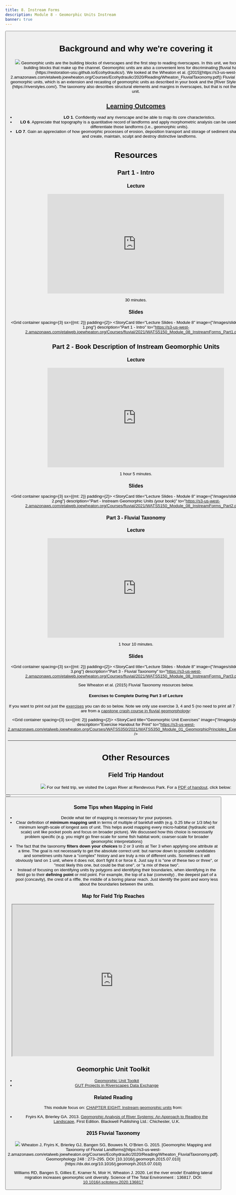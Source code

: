 ```yaml
---
title: 8. Instream Forms
description: Module 8 - Geomorphic Units Instream
banner: true
---
```


<Button to="../Assignments/module-08_GUT" title="See Corresponding Assignment" fullWidth color="secondary" iconName="AssignmentTurnedIn" />

# Background and why we're covering it

<Image src="/images/pics/GU.png" float="right" to="https://s3-us-west-2.amazonaws.com/etalweb.joewheaton.org/Courses/Ecohydraulic/2020/Reading/Wheaton_FluvialTaxonomy.pdf" />
Geomorphic units are the building blocks of riverscapes and the first step to reading riverscapes. In this unit, we focus on those building blocks that make up the channel. Geomorphic units are also a convenient lens for discriminating [fluvial habitats](https://restoration-usu.github.io/Ecohydraulics/). We looked at the Wheaton et al. ([2015](https://s3-us-west-2.amazonaws.com/etalweb.joewheaton.org/Courses/Ecohydraulic/2020/Reading/Wheaton_FluvialTaxonomy.pdf)) Fluvial Taxonomy for geomorphic units, which is an extension and recasting of geomorphic units as described in your book and the [River Styles Framework](https://riverstyles.com/). The taxonomy also describes structural elements and margins in riverscapes, but that is not the focus of this unit.


## [Learning Outcomes](../syllabus/#course-objectives)

- **LO 1**. Confidently *read* any riverscape and be able to map its core characteristics.
- **LO 6**. Appreciate that topography is a quantitative record of landforms and apply morphometric analysis can be used to map and differentiate those landforms (i.e., geomorphic units).
- **LO 7**. Gain an appreciation of how geomorphic processes of erosion, deposition transport and storage of sediment shape topography and create, maintain, sculpt and destroy distinctive landforms. 

# Resources
## Part 1 -  Intro 
### Lecture

<iframe width="560" height="315" src="https://www.youtube.com/embed/videoseries?list=PL0ZiZg4rilzKcQ5wAyMaKCGlDGS4s9pIR" frameborder="0" allow="autoplay; encrypted-media" allowfullscreen></iframe>

<Icon iconName="AccessTime" /> 30 minutes.

### Slides

<Grid container spacing={3} sx={{mt: 2}} padding={2}>
      <StoryCard 
        title="Lecture Slides - Module 8"
        image={"/images/slides/Module08-1.png"}
        description="Part 1 - Intro"
        to="https://s3-us-west-2.amazonaws.com/etalweb.joewheaton.org/Courses/fluvial/2021/WATS5150_Module_08_InstreamForms_Part1.pdf" />
</Grid> 


## Part 2 -  Book Description of Instream Geomorphic Units
### Lecture

<iframe width="560" height="315" src="https://www.youtube.com/embed/videoseries?list=PL0ZiZg4rilzJ97xPL9riKRxtxKOVSuX_n" frameborder="0" allow="autoplay; encrypted-media" allowfullscreen></iframe>

<Icon iconName="AccessTime" /> 1 hour 5 minutes.

### Slides

<Grid container spacing={3} sx={{mt: 2}} padding={2}>
      <StoryCard 
        title="Lecture Slides - Module 8"
        image={"/images/slides/Module08-2.png"}
        description="Part  - Instream Geomorphic Units (your book)"
        to="https://s3-us-west-2.amazonaws.com/etalweb.joewheaton.org/Courses/fluvial/2021/WATS5150_Module_08_InstreamForms_Part2.pdf" />
</Grid> 


### Part 3 -  Fluvial Taxonomy 
### Lecture

<iframe width="560" height="315" src="https://www.youtube.com/embed/videoseries?list=PL0ZiZg4rilzKNCSU1ewX2y8kHRMJo9oWO" frameborder="0" allow="autoplay; encrypted-media" allowfullscreen></iframe>

<Icon iconName="AccessTime" /> 1 hour 10 minutes.

### Slides

<Grid container spacing={3} sx={{mt: 2}} padding={2}>
      <StoryCard 
        title="Lecture Slides - Module 8"
        image={"/images/slides/Module08-3.png"}
        description="Part 3 - Fluvial Taxonomy"
        to="https://s3-us-west-2.amazonaws.com/etalweb.joewheaton.org/Courses/fluvial/2021/WATS5150_Module_08_InstreamForms_Part3.pdf" />
</Grid> 



See Wheaton et al. (2015) Fluvial Taxonomy resources below.

#### Exercises to Complete During Part 3 of Lecture


If you want to print out just the [exercises](https://s3-us-west-2.amazonaws.com/etalweb.joewheaton.org/Courses/WATS5350/2021/WATS5350_Module_01_GeomorphicPrinciples_ExercisesOnly.pdf) you can do so below. Note we only use exercise 3, 4 and 5 (no need to print all 7 pages). These are from a [capstone crash course in fluvial geomorphology](http://capstone.restoration.usu.edu/Course_Topics/WATS_5350/Design_Geomorphic_Principles.html):


<Grid container spacing={3} sx={{mt: 2}} padding={2}>
      <StoryCard 
        title="Geomorphic Unit Exercises"
        image={"/images/pics/GU.png"}
        description="Exercise Handout for Print"
        to="https://s3-us-west-2.amazonaws.com/etalweb.joewheaton.org/Courses/WATS5350/2021/WATS5350_Module_01_GeomorphicPrinciples_ExercisesOnly.pdf" />
</Grid> 


-----------
# Other Resources

## Field Trip Handout
<Image src="/images/slides/Module08_FieldTrip.png" float="right" to="https://s3-us-west-2.amazonaws.com/etalweb.joewheaton.org/Courses/fluvial/2021/WATS5150_Module_08_FieldTrip.pdf" /> For our field trip, we visited the Logan River at Rendevous Park.  For a [PDF of handout](https://s3-us-west-2.amazonaws.com/etalweb.joewheaton.org/Courses/fluvial/2021/WATS5150_Module_08_FieldTrip.pdf), click below:

<Button to="https://s3-us-west-2.amazonaws.com/etalweb.joewheaton.org/Courses/fluvial/2021/WATS5150_Module_08_FieldTrip.pdf" title="Field Trip Handout" subtitle="Print before going to field" color="secondary" iconName="AutoStories" />
<Button to="https://photos.app.goo.gl/12RC4vStdFQecekJ7" title="Field Trip Album" subtitle="Share your Field Trip Photos Here!" color="secondary" iconName="PhotoAlbum" />


### Some Tips when Mapping in Field

- Decide what tier of mapping is necessary for your purposes.
- Clear definition of **minimum mapping unit** in terms of multiple of bankfull width (e.g. 0.25 bfw or 1/3 bfw) for minimum length-scale of longest axis of unit. This helps avoid mapping every micro-habitat (hydraulic unit scale) unit like pocket pools and focus on broader picture).  We discussed how this choice is necessarily problem specific (e.g. you might go finer-scale for some fish habitat work; coarser-scale for broader geomorphic interpretations)
- The fact that the taxonomy **filters down your choices** to 2 or 3 units at Tier 3 when applying one attribute at a time. The goal is not necessarily to get the absolute correct unit: but narrow down to possible candidates and sometimes units have a "complex" history and are truly a mix of different units. Sometimes it will obviously land on 1 unit, where it does not, don't fight it or force it. Just say it is "one of these two or three", or "most likely this one, but could be that one", or "a mix of these two". 
- Instead of focusing on identifying units by polygons and identifying their boundaries, when identifying in the field go to their **defining point** or mid point. For example, the top of a bar (convexity) , the deepest part of a pool (concavity), the crest of a riffle, the middle of a boring planar reach. Just identify the point and worry less about the boundaries between the units. 

### Map for Field Trip Reaches

<iframe src="https://www.google.com/maps/d/u/0/embed?mid=199HlISAYyFJTkYhLHtj0gPviPJMVi_nU" width="640" height="480"></iframe>


## Geomorphic Unit Toolkit
- [Geomorphic Unit Toolkit](http://gut.riverscapes.net)
- [GUT Projects in Riverscapes Data Exchange](https://data.riverscapes.net/pt/gut)

### Related Reading

This module focus on: [CHAPTER EIGHT: Instream geomorphic units](https://ebookcentral-proquest-com.dist.lib.usu.edu/lib/usu/reader.action?docID=1032536&ppg=148)  from:
- Fryirs KA, Brierley GA. 2013. [Geomorphic Analysis of River Systems: An Approach to Reading the Landscape](https://www.wiley.com/en-au/Geomorphic+Analysis+of+River+Systems%3A+An+Approach+to+Reading+the+Landscape-p-9781405192743), First Edition.  Blackwell Publishing Ltd.: Chichester, U.K.



### 2015 Fluvial Taxonomy
<Image src="/images/covers/Wheaton2015.png" float="right" to="https://s3-us-west-2.amazonaws.com/etalweb.joewheaton.org/Courses/Ecohydraulic/2020/Reading/Wheaton_FluvialTaxonomy.pdf" />
<Icon iconName="PictureAsPdf" /> Wheaton J, Fryirs K, Brierley GJ, Bangen SG, Bouwes N, O’Brien G. 2015. [Geomorphic Mapping and Taxonomy of Fluvial Landforms](https://s3-us-west-2.amazonaws.com/etalweb.joewheaton.org/Courses/Ecohydraulic/2020/Reading/Wheaton_FluvialTaxonomy.pdf). Geomorphology 248 : 273–295. DOI: [10.1016/j.geomorph.2015.07.010](https://dx.doi.org/10.1016/j.geomorph.2015.07.010)
 
Williams RD, Bangen S, Gillies E, Kramer N, Moir H, Wheaton J. 2020. Let the river erode! Enabling lateral migration increases geomorphic unit diversity. Science of The Total Environment : 136817. DOI: [10.1016/j.scitotenv.2020.136817](10.1016/j.scitotenv.2020.136817)




